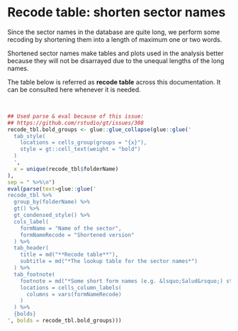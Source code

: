 
# Recode table: shorten sector names {-#recode-table}

Since the sector names in the database are quite long, we perform some recoding
by shortening them into a length of maximum one or two words.

Shortened sector names make tables and plots used in the analysis better because
they will not be disarrayed due to the unequal lengths of the long names.

The table below is referred as **recode table** across this documentation. 
It can be consulted here whenever it is needed.

<br>

```r
## Used parse & eval because of this issue: 
## https://github.com/rstudio/gt/issues/308
recode_tbl.bold_groups <- glue::glue_collapse(glue::glue('
  tab_style(
    locations = cells_group(groups = "{x}"),
    style = gt::cell_text(weight = "bold")
  )
  ',
  x = unique(recode_tbl$folderName)
),
sep = " %>%\n")
eval(parse(text=glue::glue('
recode_tbl %>% 
  group_by(folderName) %>% 
  gt() %>% 
  gt_condensed_style() %>% 
  cols_label(
    formName = "Name of the sector",
    formNameRecode = "Shortened version"
  ) %>% 
  tab_header(
    title = md("**Recode table**"),
    subtitle = md("*The lookup table for the sector names*")
  ) %>%
  tab_footnote(
    footnote = md("*Some short form names (e.g. &lsquo;Salud&rsquo;) stay as such, no need to make them even shorter*"),
    locations = cells_column_labels(
      columns = vars(formNameRecode)
    )
  ) %>% 
  {bolds}
', bolds = recode_tbl.bold_groups)))
```

